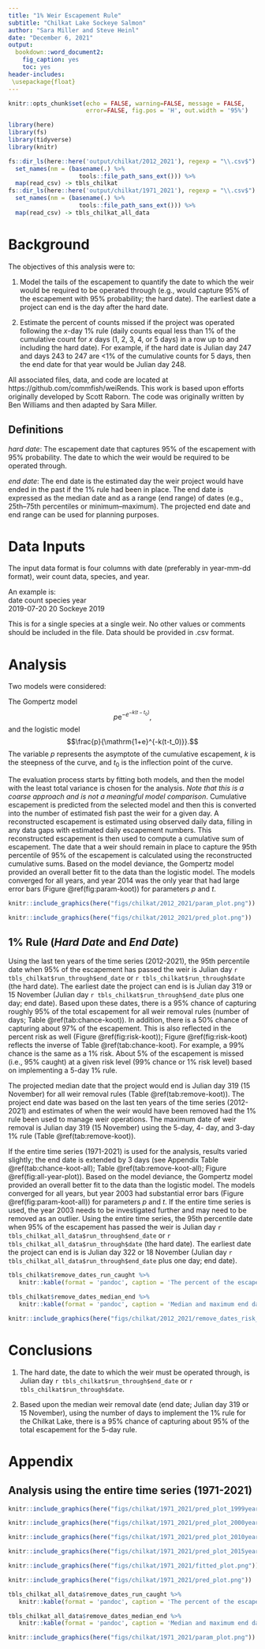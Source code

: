 ```yaml
---
title: "1% Weir Escapement Rule" 
subtitle: "Chilkat Lake Sockeye Salmon"
author: "Sara Miller and Steve Heinl"
date: "December 6, 2021"
output:
  bookdown::word_document2:
    fig_caption: yes
    toc: yes
header-includes:
 \usepackage{float}
---
```


```r
knitr::opts_chunk$set(echo = FALSE, warning=FALSE, message = FALSE, 
                      error=FALSE, fig.pos = 'H', out.width = '95%')
```

```r
library(here)
library(fs)
library(tidyverse)
library(knitr)
```

```r
fs::dir_ls(here::here('output/chilkat/2012_2021'), regexp = "\\.csv$") %>% 
  set_names(nm = (basename(.) %>% 
                    tools::file_path_sans_ext())) %>%
  map(read_csv) -> tbls_chilkat
fs::dir_ls(here::here('output/chilkat/1971_2021'), regexp = "\\.csv$") %>% 
  set_names(nm = (basename(.) %>% 
                    tools::file_path_sans_ext())) %>%
  map(read_csv) -> tbls_chilkat_all_data
```


# Background
The objectives of this analysis were to:  

  1.  Model the tails of the escapement to quantify the date to which the weir would be required to be operated through (e.g., would capture 95% of the escapement with 95% probability; the hard date). The earliest date a project can end is the day after the hard date. 
  
  2. Estimate the percent of counts missed if the project was operated following the $x$-day 1% rule (daily counts equal less than 1% of the cumulative count for $x$ days (1, 2, 3, 4, or 5 days) in a row up to and including the hard date). For example, if the hard date is Julian day 247 and days 243 to 247 are <1% of the cumulative counts for 5 days, then the end date for that year would be Julian day 248.   

All associated files, data, and code are located at https://github.com/commfish/weiRends. This work is based upon efforts originally developed by Scott Raborn. The code was originally written by Ben Williams and then adapted by Sara Miller. 


## Definitions
*hard date*: The escapement date that captures 95% of the escapement with 95% probability. The date to which the weir would be required to be operated through. 

*end date*: The end date is the estimated day the weir project would have ended in the past if the 1% rule had been in place. The end date is expressed as the median date and as a range (end range) of dates (e.g., 25th–75th percentiles or minimum–maximum). The projected end date and end range can be used for planning purposes.  

# Data Inputs

The input data format is four columns with date (preferably in year-mm-dd format), weir count data, species, and year. 

An example is:  
  date      count   species  year  
2019-07-20    20    Sockeye  2019

This is for a single species at a single weir. 
No other values or comments should be included in the file. 
Data should be provided in .csv format. 

# Analysis
Two models were considered: 

The Gompertz model 
$$p\mathrm{e}^{{-e}^{-k(t-t_0)}},$$ 
and the logistic model 
$$\frac{p}{\mathrm{1+e}^{-k(t-t_0)}}.$$ 
The variable *p* represents the asymptote of the cumulative escapement, *k* is the steepness of the curve, and *t*~0~ is the inflection point of the curve. 

The evaluation process starts by fitting both models, and then the model with the least total variance is chosen for the analysis. 
*Note that this is a coarse approach and is not a meaningful model comparison*.
Cumulative escapement is predicted from the selected model and then this is converted into the number of estimated fish past the weir for a given day.
A reconstructed escapement is estimated using observed daily data, filling in any data gaps with estimated daily escapement numbers. 
This reconstructed escapement is then used to compute a cumulative sum of escapement. 
The date that a weir should remain in place to capture the 95th percentile of 95% of the escapement is calculated using the reconstructed cumulative sums. Based on the model deviance, the Gompertz model provided an overall better fit to the data than the logistic model. The models converged for all years, and year 2014 was the only year that had large error bars (Figure \@ref(fig:param-koot)) for parameters $p$ and $t$.

```r
knitr::include_graphics(here("figs/chilkat/2012_2021/param_plot.png"))
```

```r
knitr::include_graphics(here("figs/chilkat/2012_2021/pred_plot.png"))
```


## 1% Rule (*Hard Date* and *End Date*)
Using the last ten years of the time series (2012-2021), the 95th percentile date when 95% of the escapement has passed the weir  is Julian day `r tbls_chilkat$run_through$end_date` or `r tbls_chilkat$run_through$date` (the hard date). The earliest date the project can end is is Julian day 319 or 15 November (Julian day `r tbls_chilkat$run_through$end_date` plus one day; end date). Based upon these dates, there is a 95% chance of capturing roughly 95% of the total escapement for all weir removal rules (number of days; Table \@ref(tab:chance-koot)). In addition, there is a 50% chance of capturing about 97% of the escapement. This is also reflected in the percent risk as well (Figure \@ref(fig:risk-koot)); Figure \@ref(fig:risk-koot) reflects the inverse of Table \@ref(tab:chance-koot). For example, a 99% chance is the same as a 1% risk. About 5%  of the escapement is missed (i.e., 95% caught) at a given risk level (99% chance or 1% risk level) based on implementing a 5-day 1% rule. 

The projected median date that the project would end is Julian day 319 (15 November) for all weir removal rules (Table \@ref(tab:remove-koot)). The project end date was based on the last ten years of the time series (2012-2021) and estimates of when the weir would have been removed had the 1% rule been used to manage weir operations. The maximum date of weir removal is Julian day 319 (15 November) using the 5-day, 4- day, and 3-day 1% rule (Table \@ref(tab:remove-koot)). 

If the entire time series (1971-2021) is used for the analysis, results varied slightly; the end date is extended by 3 days (see Appendix Table \@ref(tab:chance-koot-all); Table \@ref(tab:remove-koot-all); Figure \@ref(fig:all-year-plot)). Based on the model deviance, the Gompertz model provided an overall better fit to the data than the logistic model. The models converged for all years, but year 2003 had substantial error bars (Figure \@ref(fig:param-koot-all)) for parameters $p$ and $t$. If the entire time series is used, the year 2003 needs to be investigated further and may need to be removed as an outlier. Using the entire time series, the 95th percentile date when 95% of the escapement has passed the weir  is Julian day `r tbls_chilkat_all_data$run_through$end_date` or `r tbls_chilkat_all_data$run_through$date` (the hard date). The earliest date the project can end is is Julian day 322 or 18 November (Julian day `r tbls_chilkat_all_data$run_through$end_date` plus one day; end date).  

```r
tbls_chilkat$remove_dates_run_caught %>% 
   knitr::kable(format = 'pandoc', caption = 'The percent of the escapement that is caught at a given risk level (% chance) based upon the number of days the 1% rule is implemented for the Chilkat Lake.')
```


```r
tbls_chilkat$remove_dates_median_end %>% 
   knitr::kable(format = 'pandoc', caption = 'Median and maximum end dates for weir removal based upon number of days to implement the 1% rule for the Chilkat Lake.')
```


```r
knitr::include_graphics(here("figs/chilkat/2012_2021/remove_dates_risk_plot.png"))
```

# Conclusions
  1. The hard date, the date to which the weir must be operated through, is Julian day `r tbls_chilkat$run_through$end_date` or `r tbls_chilkat$run_through$date`. 
  
  3. Based upon the median weir removal date (end date; Julian day 319 or 15 November), using the number of days to implement the 1% rule for the Chilkat Lake, there is a 95% chance of capturing about 95% of the total escapement for the 5-day rule. 
  
# Appendix
## Analysis using the entire time series (1971-2021)
```r
knitr::include_graphics(here("figs/chilkat/1971_2021/pred_plot_1999year.png"))
```

```r
knitr::include_graphics(here("figs/chilkat/1971_2021/pred_plot_2000year.png"))
```

```r
knitr::include_graphics(here("figs/chilkat/1971_2021/pred_plot_2010year.png"))
```

```r
knitr::include_graphics(here("figs/chilkat/1971_2021/pred_plot_2015year.png"))
```

```r
knitr::include_graphics(here("figs/chilkat/1971_2021/fitted_plot.png"))
```

```r
knitr::include_graphics(here("figs/chilkat/1971_2021/pred_plot.png"))
```

```r
tbls_chilkat_all_data$remove_dates_run_caught %>% 
   knitr::kable(format = 'pandoc', caption = 'The percent of the escapement that is caught at a given risk level (% chance) based upon the number of days the 1% rule is implemented for the Chilkat Lake based on the entire time series (1971-2021).')
```

```r
tbls_chilkat_all_data$remove_dates_median_end %>% 
   knitr::kable(format = 'pandoc', caption = 'Median and maximum end dates for weir removal based upon number of days to implement the 1% rule for the Chilkat Lake based on the entire time series (1971-2021).')
```

```r
knitr::include_graphics(here("figs/chilkat/1971_2021/param_plot.png"))
```
